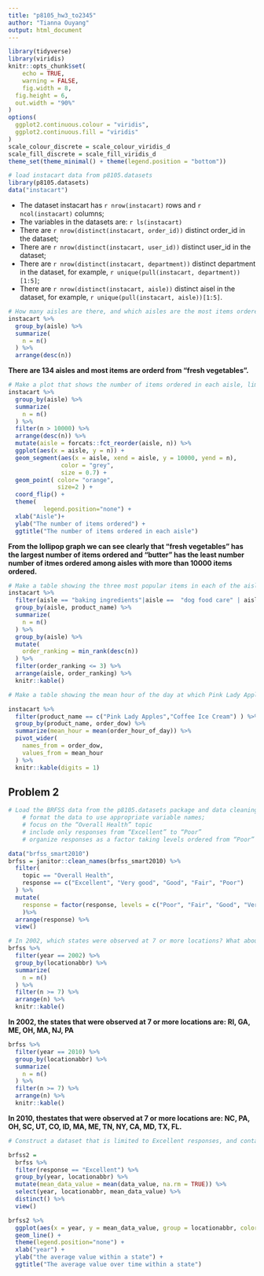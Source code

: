 ```yaml
---
title: "p8105_hw3_to2345"
author: "Tianna Ouyang"
output: html_document
---
```

```r
library(tidyverse)
library(viridis)
knitr::opts_chunk$set(
	echo = TRUE,
	warning = FALSE,
	fig.width = 8, 
  fig.height = 6,
  out.width = "90%"
)
options(
  ggplot2.continuous.colour = "viridis",
  ggplot2.continuous.fill = "viridis"
)
scale_colour_discrete = scale_colour_viridis_d
scale_fill_discrete = scale_fill_viridis_d
theme_set(theme_minimal() + theme(legend.position = "bottom"))
```


```r
# load instacart data from p8105.datasets
library(p8105.datasets)
data("instacart")
```

* The dataset instacart has `r nrow(instacart)` rows and `r ncol(instacart)` columns;
* The variables in the datasets are: `r ls(instacart)`
* There are `r nrow(distinct(instacart, order_id))` distinct order_id in the dataset;
* There are `r nrow(distinct(instacart, user_id))` distinct user_id in the dataset;
* There are `r nrow(distinct(instacart, department))` distinct department in the dataset, for example, `r unique(pull(instacart, department))[1:5]`;
* There are `r nrow(distinct(instacart, aisle))` distinct aisel in the dataset, for example, `r unique(pull(instacart, aisle))[1:5]`.

```r
# How many aisles are there, and which aisles are the most items ordered from?
instacart %>% 
  group_by(aisle) %>% 
  summarize(
    n = n()
  ) %>% 
  arrange(desc(n))
```

**There are 134 aisles and most items are orderd from "fresh vegetables".**



```r
# Make a plot that shows the number of items ordered in each aisle, limiting this to aisles with more than 10000 items ordered. Arrange aisles sensibly, and organize your plot so others can read it.
instacart %>% 
  group_by(aisle) %>% 
  summarize(
    n = n()
  ) %>% 
  filter(n > 10000) %>% 
  arrange(desc(n)) %>%
  mutate(aisle = forcats::fct_reorder(aisle, n)) %>% 
  ggplot(aes(x = aisle, y = n)) +
  geom_segment(aes(x = aisle, xend = aisle, y = 10000, yend = n), 
               color = "grey", 
               size = 0.7) +
  geom_point( color= "orange",
              size=2 ) +
  coord_flip() +
  theme(
          legend.position="none") +
  xlab("Aisle")+
  ylab("The number of items ordered") +
  ggtitle("The number of items ordered in each aisle")
```

**From the lollipop graph we can see clearly that "fresh vegetables" has the largest number of items ordered and "butter" has the least number number of itmes ordered among aisles with more than 10000 items ordered.**


```r
# Make a table showing the three most popular items in each of the aisles “baking ingredients”, “dog food care”, and “packaged vegetables fruits”. Include the number of times each item is ordered in your table.
instacart %>% 
  filter(aisle == "baking ingredients"|aisle ==  "dog food care" | aisle == "packaged vegetables fruits") %>% 
  group_by(aisle, product_name) %>% 
  summarize(
    n = n()
  ) %>% 
  group_by(aisle) %>% 
  mutate(
    order_ranking = min_rank(desc(n))
  ) %>% 
  filter(order_ranking <= 3) %>%
  arrange(aisle, order_ranking) %>%
  knitr::kable()
```

```r
# Make a table showing the mean hour of the day at which Pink Lady Apples and Coffee Ice Cream are ordered on each day of the week; format this table for human readers (i.e. produce a 2 x 7 table).

instacart %>% 
  filter(product_name == c("Pink Lady Apples","Coffee Ice Cream") ) %>% 
  group_by(product_name, order_dow) %>% 
  summarize(mean_hour = mean(order_hour_of_day)) %>% 
  pivot_wider(
    names_from = order_dow,
    values_from = mean_hour
  ) %>% 
  knitr::kable(digits = 1)
```


## Problem 2

```r
# Load the BRFSS data from the p8105.datasets package and data cleaning:
    # format the data to use appropriate variable names;
    # focus on the “Overall Health” topic
    # include only responses from “Excellent” to “Poor”
    # organize responses as a factor taking levels ordered from “Poor” to “Excellent”

data("brfss_smart2010")
brfss = janitor::clean_names(brfss_smart2010) %>% 
  filter(
    topic == "Overall Health",
    response == c("Excellent", "Very good", "Good", "Fair", "Poor")
  ) %>% 
  mutate(
    response = factor(response, levels = c("Poor", "Fair", "Good", "Very Good", "Excellent"))
    )%>% 
  arrange(response) %>% 
  view()

```



```r
# In 2002, which states were observed at 7 or more locations? What about in 2010?
brfss %>% 
  filter(year == 2002) %>% 
  group_by(locationabbr) %>% 
  summarize(
    n = n()
  ) %>% 
  filter(n >= 7) %>% 
  arrange(n) %>% 
  knitr::kable()
```

**In 2002, the states that were observed at 7 or more locations are: RI, GA, ME, OH, MA, NJ, PA**

```r
brfss %>% 
  filter(year == 2010) %>% 
  group_by(locationabbr) %>% 
  summarize(
    n = n()
  ) %>% 
  filter(n >= 7) %>% 
  arrange(n) %>% 
  knitr::kable()

```

**In 2010, thestates that were observed at 7 or more locations are: NC, PA, OH, SC, UT, CO, ID, MA, ME, TN, NY, CA, MD, TX, FL.**



```r
# Construct a dataset that is limited to Excellent responses, and contains, year, state, and a variable that averages the data_value across locations within a state. Make a “spaghetti” plot of this average value over time within a state (that is, make a plot showing a line for each state across years – the geom_line geometry and group aesthetic will help).

brfss2 =
  brfss %>% 
  filter(response == "Excellent") %>% 
  group_by(year, locationabbr) %>% 
  mutate(mean_data_value = mean(data_value, na.rm = TRUE)) %>%
  select(year, locationabbr, mean_data_value) %>% 
  distinct() %>% 
  view()

brfss2 %>% 
  ggplot(aes(x = year, y = mean_data_value, group = locationabbr, color = locationabbr)) +
  geom_line() +
  theme(legend.position="none") +
  xlab("year") +
  ylab("the average value within a state") +
  ggtitle("The average value over time within a state")

```














